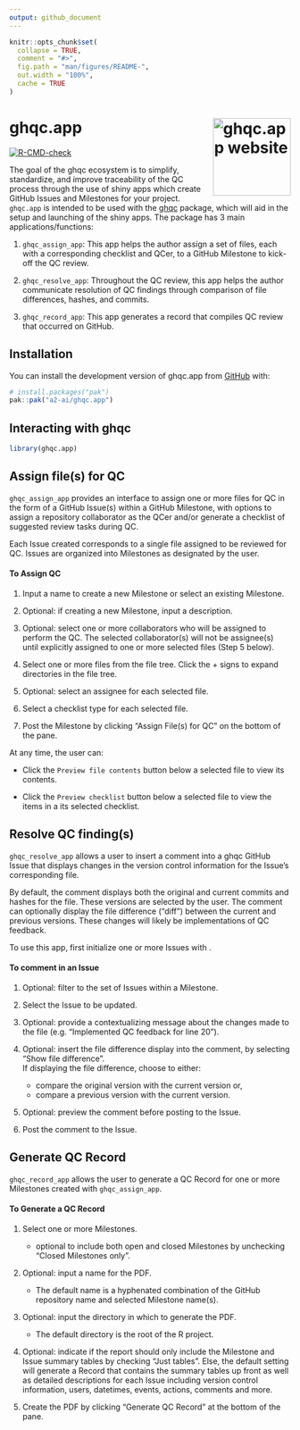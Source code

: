 ```yaml
---
output: github_document
---
```


<!-- README.md is generated from README.Rmd. Please edit that file -->

```r
knitr::opts_chunk$set(
  collapse = TRUE,
  comment = "#>",
  fig.path = "man/figures/README-",
  out.width = "100%",
  cache = TRUE
)
```

# ghqc.app <a href="https://github.com/a2-ai/ghqc.app/"><img src="man/figures/logo.png" align="right" height="139" alt="ghqc.app website" /></a>

<!-- badges: start -->
[![R-CMD-check](https://github.com/A2-ai/ghqc.app/actions/workflows/R-CMD-check.yaml/badge.svg)](https://github.com/A2-ai/ghqc.app/actions/workflows/R-CMD-check.yaml)
<!-- badges: end -->

The goal of the ghqc ecosystem is to simplify, standardize, and improve traceability of the QC process through the use of shiny apps which create GitHub Issues and Milestones for your project. `ghqc.app` is intended to be used with the [ghqc](https://github.com/a2-ai/ghqc) package, which will aid in the setup and launching of the shiny apps. The package has 3 main applications/functions:

1. `ghqc_assign_app`: This app helps the author assign a set of files, each with a corresponding checklist and QCer, to a GitHub Milestone to kick-off the QC review.

2. `ghqc_resolve_app`: Throughout the QC review, this app helps the author communicate resolution of QC findings through comparison of file differences, hashes, and commits.

3. `ghqc_record_app`: This app generates a record that compiles QC review that occurred on GitHub.

## Installation

You can install the development version of ghqc.app from [GitHub](https://github.com/) with:

``` r
# install.packages("pak")
pak::pak("a2-ai/ghqc.app")
```

## Interacting with ghqc

``` r 
library(ghqc.app)
```

## Assign file(s) for QC

`ghqc_assign_app` provides an interface to assign one or more files for QC in the form of a GitHub Issue(s) within a GitHub Milestone, with options to assign a repository collaborator as the QCer and/or generate a checklist of suggested review tasks during QC.

Each Issue created corresponds to a single file assigned to be reviewed for QC.
Issues are organized into Milestones as designated by the user.

#### To Assign QC

1) Input a name to create a new Milestone or select an existing Milestone.

2) Optional: if creating a new Milestone, input a description.

3) Optional: select one or more collaborators who will be assigned to perform the QC. The selected collaborator(s) will not be assignee(s) until explicitly assigned to one or more selected files (Step 5 below).

4) Select one or more files from the file tree. Click the + signs to expand directories in the file tree.

5) Optional: select an assignee for each selected file.

6) Select a checklist type for each selected file.

7) Post the Milestone by clicking "Assign File(s) for QC" on the bottom of the pane.

At any time, the user can:

- Click the `Preview file contents` button below a selected file to view its contents.

- Click the `Preview checklist` button below a selected file to view the items in a its selected checklist.

## Resolve QC finding(s)

`ghqc_resolve_app` allows a user to insert a comment into a ghqc GitHub Issue that displays changes
in the version control information for the Issue’s corresponding file. 

By default, the comment displays both the original and current commits and hashes for the file. These versions are selected by the user. 
The comment can optionally display the file difference (“diff”) between the current and previous versions. These changes will likely be implementations of QC feedback.

To use this app, first initialize one or more Issues with \link{ghqc_assign_app}.

#### To comment in an Issue

1) Optional: filter to the set of Issues within a Milestone.

2) Select the Issue to be updated.

3) Optional: provide a contextualizing message about the changes made to the file (e.g. “Implemented QC feedback for line 20”).

4) Optional: insert the file difference display into the comment, by selecting “Show file difference”.\
If displaying the file difference, choose to either:

    - compare the original version with the current version or,
    - compare a previous version with the current version.
     
5) Optional: preview the comment before posting to the Issue.

6) Post the comment to the Issue.

## Generate QC Record

`ghqc_record_app` allows the user to generate a QC Record for one or more Milestones created with `ghqc_assign_app`.

#### To Generate a QC Record

1) Select one or more Milestones.

    - optional to include both open and closed Milestones by unchecking "Closed Milestones only".

2) Optional: input a name for the PDF.

    - The default name is a hyphenated combination of the GitHub repository name and selected Milestone name(s).

3) Optional: input the directory in which to generate the PDF.

    - The default directory is the root of the R project.

4) Optional: indicate if the report should only include the Milestone and Issue summary tables by checking "Just tables".
Else, the default setting will generate a Record that contains the summary tables up front as well as detailed descriptions
for each Issue including version control information, users, datetimes, events, actions, comments and more.

5) Create the PDF by clicking "Generate QC Record" at the bottom of the pane.


